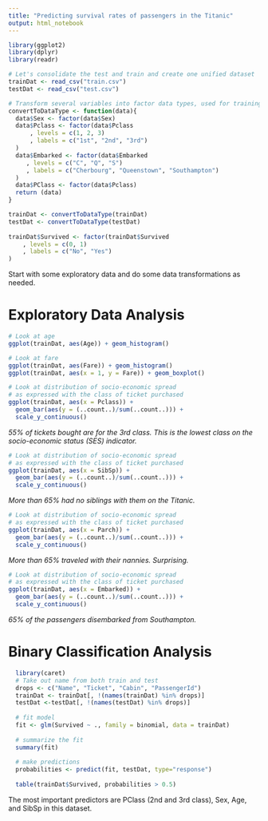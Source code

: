 ```yaml
---
title: "Predicting survival rates of passengers in the Titanic"
output: html_notebook
---
```


```r
library(ggplot2)
library(dplyr)
library(readr)
```

```r
# Let's consolidate the test and train and create one unified dataset
trainDat <- read_csv("train.csv")
testDat <- read_csv("test.csv")
```

```r
# Transform several variables into factor data types, used for training and test data
convertToDataType <- function(data){
  data$Sex <- factor(data$Sex)
  data$Pclass <- factor(data$Pclass
      , levels = c(1, 2, 3)
      , labels = c("1st", "2nd", "3rd")
  )
  data$Embarked <- factor(data$Embarked
     , levels = c("C", "Q", "S")
     , labels = c("Cherbourg", "Queenstown", "Southampton")
  )
  data$PClass <- factor(data$Pclass)
  return (data)
}

trainDat <- convertToDataType(trainDat)
testDat <- convertToDataType(testDat)
  
trainDat$Survived <- factor(trainDat$Survived
    , levels = c(0, 1)
    , labels = c("No", "Yes")
)

```


Start with some exploratory data and do some data transformations as needed. 

# Exploratory Data Analysis

```r
# Look at age
ggplot(trainDat, aes(Age)) + geom_histogram()
```
```r
# Look at fare
ggplot(trainDat, aes(Fare)) + geom_histogram()
ggplot(trainDat, aes(x = 1, y = Fare)) + geom_boxplot()
```

```r
# Look at distribution of socio-economic spread
# as expressed with the class of ticket purchased
ggplot(trainDat, aes(x = Pclass)) + 
  geom_bar(aes(y = (..count..)/sum(..count..))) +
  scale_y_continuous()
```

*55% of tickets bought are for the 3rd class. This is the lowest class on the socio-economic status (SES) indicator.* 

```r
# Look at distribution of socio-economic spread
# as expressed with the class of ticket purchased
ggplot(trainDat, aes(x = SibSp)) + 
  geom_bar(aes(y = (..count..)/sum(..count..))) +
  scale_y_continuous()
```

*More than 65% had no siblings with them on the Titanic.*

```r
# Look at distribution of socio-economic spread
# as expressed with the class of ticket purchased
ggplot(trainDat, aes(x = Parch)) + 
  geom_bar(aes(y = (..count..)/sum(..count..))) +
  scale_y_continuous()
```

*More than 65% traveled with their nannies. Surprising.*

```r
# Look at distribution of socio-economic spread
# as expressed with the class of ticket purchased
ggplot(trainDat, aes(x = Embarked)) + 
  geom_bar(aes(y = (..count..)/sum(..count..))) +
  scale_y_continuous()
```

*65% of the passengers disembarked from Southampton.*

# Binary Classification Analysis

```r
  library(caret)
  # Take out name from both train and test
  drops <- c("Name", "Ticket", "Cabin", "PassengerId")
  trainDat <- trainDat[, !(names(trainDat) %in% drops)]
  testDat <-testDat[, !(names(testDat) %in% drops)]
  
  # fit model
  fit <- glm(Survived ~ ., family = binomial, data = trainDat)
  
  # summarize the fit
  summary(fit)
  
  # make predictions
  probabilities <- predict(fit, testDat, type="response")
  
  table(trainDat$Survived, probabilities > 0.5)
```

The most important predictors are PClass (2nd and 3rd class), Sex, Age, and SibSp in this dataset.